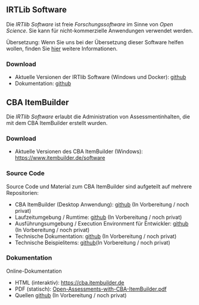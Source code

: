 ## IRTLib Software

Die *IRTlib Software* ist freie *Forschungssoftware* im Sinne von *Open Science*. Sie kann für nicht-kommerzielle Anwendungen verwendet werden. 

::: callout-note
Übersetzung: Wenn Sie uns bei der Übersetzung dieser Software helfen wollen, finden Sie [hier](translation.qmd) weitere Informationen.
:::

### Download

* Aktuelle Versionen der IRTlib Software (Windows und Docker): [github](https://github.com/DIPFtba/IRTlibDeploymentSoftware)
* Dokumentation: [github](https://github.com/kroehne/IRTLibDocumentation)

## CBA ItemBuilder

Die *IRTlib Software* erlaubt die Administration von Assessmentinhalten, die mit dem CBA ItemBuilder erstellt wurden. 

### Download

* Aktuelle Versionen des CBA ItemBuilder (Windows): [https://www.itembuilder.de/software](https://www.itembuilder.de/software)

### Source Code 

Source Code und Material zum CBA ItemBuilder sind aufgeteilt auf mehrere Repositorien: 

* CBA ItemBuilder (Desktop Anwendung): [github](https://github.com/DIPFtba/CBAItemBuilderDesktopEditor) (In Vorbereitung / noch privat)
* Laufzeitumgebung / Rumtime: [github](https://github.com/DIPFtba/CBAItemBuilderRuntime) (In Vorbereitung / noch privat)
* Ausführungsumgebung / Execution Environment für Entwickler: [github](https://github.com/DIPFtba/CBAItemBuilderExecutionEnvironment) (In Vorbereitung / noch privat)
* Technische Dokumentation: [github](https://github.com/DIPFtba/CBAItemBuilderDocumentation) (In Vorbereitung / noch privat)
* Technische Beispielitems: [github](https://github.com/DIPFtba/CBAItemBuilderExampleItems)(In Vorbereitung / noch privat)

### Dokumentation 

Online-Dokumentation

* HTML (interaktiv): [https://cba.itembuilder.de](https://cba.itembuilder.de)  
* PDF (statisch): [Open-Assessments-with-CBA-ItemBuilder.pdf](https://cba.itembuilder.de/Open-Assessments-with-CBA-ItemBuilder.pdf)
* Quellen [github](https://github.com/kroehne/CBAItemBuilderBook) (In Vorbereitung / noch privat)
